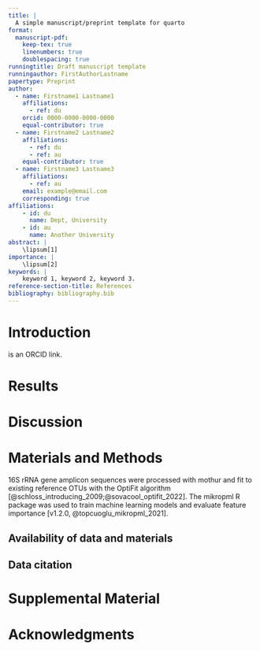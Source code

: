 ```yaml
---
title: |
  A simple manuscript/preprint template for quarto
format:
  manuscript-pdf:
    keep-tex: true
    linenumbers: true
    doublespacing: true
runningtitle: Draft manuscript template
runningauthor: FirstAuthorLastname
papertype: Preprint
author:
  - name: Firstname1 Lastname1
    affiliations:
      - ref: du
    orcid: 0000-0000-0000-0000
    equal-contributor: true
  - name: Firstname2 Lastname2
    affiliations:
      - ref: du
      - ref: au
    equal-contributor: true
  - name: Firstname3 Lastname3
    affiliations:
      - ref: au
    email: example@email.com
    corresponding: true
affiliations:
    - id: du
      name: Dept, University
    - id: au
      name: Another University
abstract: |
    \lipsum[1]
importance: |
    \lipsum[2]
keywords: |
    keyword 1, keyword 2, keyword 3.
reference-section-title: References
bibliography: bibliography.bib  
---
```


\newpage
# Introduction {#sec-intro}

\orcidlink{https://orcid.org} is an ORCID link.
\lipsum[3-5]

# Results

\lipsum[5-7]

# Discussion

\lipsum[7-9]

# Materials and Methods

\lipsum[10]
16S rRNA gene amplicon sequences were processed with mothur and fit to
existing reference OTUs with the OptiFit algorithm 
[@schloss_introducing_2009;@sovacool_optifit_2022].
The mikropml R package was used to train machine learning models and 
evaluate feature importance [v1.2.0, @topcuoglu_mikropml_2021].
\lipsum[11]

## Availability of data and materials

\lipsum[12]

## Data citation

\lipsum[13]

# Supplemental Material

\lipsum[14]

# Acknowledgments

\lipsum[15]
